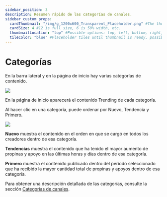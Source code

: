 ```yaml
---
sidebar_position: 3
description: Resumen rápido de las categorías de canales.
sidebar_custom_props:
  cardThumbnail: "/img/g_1200x600_Transparent_Placeholder.png" #The thumbnail on the category card.
  cardSize: 4 #12 is full size, 6 is 50% width, etc.
  thumbnailLocation: "top" #Possible options: top, left, bottom, right, none
  tileColor: "blue" #Placeholder tiles until thumbnail is ready, possible options: blue, cream, darkpurple, lightpurple, mauve, orange, pink, none
---
```


# Categorías

En la barra lateral y en la página de inicio hay varias categorías de contenido.

![](/img/en/category-discovery4.png)

En la página de inicio aparecerá el contenido Trending de cada categoría.

Al hacer clic en una categoría, puede ordenar por Nuevo, Tendencia y Primero.

![](/img/en/category-discovery5.png)

**Nuevo** muestra el contenido en el orden en que se cargó en todos los creadores dentro de esa categoría.

**Tendencias** muestra el contenido que ha tenido el mayor aumento de propinas y apoyo en las últimas horas y días dentro de esa categoría.

**Primero** muestra el contenido publicado dentro del período seleccionado que ha recibido la mayor cantidad total de propinas y apoyos dentro de esa categoría.

Para obtener una descripción detallada de las categorías, consulte la sección [Categorías de canales](/es/category/channel-categories).